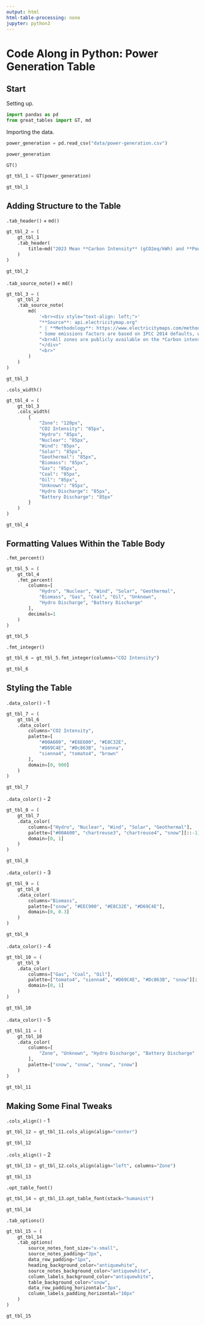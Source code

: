 ```yaml
---
output: html
html-table-processing: none
jupyter: python3
---
```


# Code Along in Python: Power Generation Table

## Start

Setting up.

```python
import pandas as pd
from great_tables import GT, md
```

Importing the data.

```python
power_generation = pd.read_csv("data/power-generation.csv")

power_generation
```

`GT()`

```python
gt_tbl_1 = GT(power_generation)

gt_tbl_1
```

## Adding Structure to the Table

`.tab_header()` + `md()`

```python
gt_tbl_2 = (
    gt_tbl_1
    .tab_header(
        title=md("2023 Mean **Carbon Intensity** (gCO2eq/kWh) and **Power Consumption** Breakdown (%)")
    )
)

gt_tbl_2
```

`.tab_source_note()` + `md()`

```python
gt_tbl_3 = (
    gt_tbl_2
    .tab_source_note(
        md(
            '<br><div style="text-align: left;">'
            "**Source**: api.electricitymap.org" 
            " | **Methodology**: https://www.electricitymaps.com/methodology." 
            " Some emissions factors are based on IPCC 2014 defaults, while some are based on more accurate regional factors."
            "<br>All zones are publicly available on the *Carbon intensity and emission factors* tab via Google docs link<br>"
            "</div>"
            "<br>"
        )
    )
)

gt_tbl_3
```

`.cols_width()`

```python
gt_tbl_4 = (
    gt_tbl_3
    .cols_width(
        {
            "Zone": "120px",
            "CO2 Intensity": "85px",
            "Hydro": "85px",
            "Nuclear": "85px",
            "Wind": "85px",
            "Solar": "85px",
            "Geothermal": "85px",
            "Biomass": "85px",
            "Gas": "85px",
            "Coal": "85px",
            "Oil": "85px",
            "Unknown": "85px",
            "Hydro Discharge": "85px",
            "Battery Discharge": "85px"
        }
    ) 
)

gt_tbl_4
```

## Formatting Values Within the Table Body

`.fmt_percent()`

```python
gt_tbl_5 = (
    gt_tbl_4
    .fmt_percent(
        columns=[
            "Hydro", "Nuclear", "Wind", "Solar", "Geothermal",
            "Biomass", "Gas", "Coal", "Oil", "Unknown",
            "Hydro Discharge", "Battery Discharge"
        ],
        decimals=1
    )
)

gt_tbl_5
```

`.fmt_integer()`

```python
gt_tbl_6 = gt_tbl_5.fmt_integer(columns="CO2 Intensity")

gt_tbl_6
```

## Styling the Table

`.data_color()` - 1

```python
gt_tbl_7 = (
    gt_tbl_6
    .data_color(
        columns="CO2 Intensity",
        palette=[
            "#00A600", "#E6E600", "#E8C32E",
            "#D69C4E", "#Dc863B", "sienna",
            "sienna4", "tomato4", "brown"
        ],
        domain=[0, 900]
    )
)

gt_tbl_7
```

`.data_color()` - 2

```python
gt_tbl_8 = (
    gt_tbl_7
    .data_color(
        columns=["Hydro", "Nuclear", "Wind", "Solar", "Geothermal"],
        palette=["#00A600", "chartreuse3", "chartreuse4", "snow"][::-1],
        domain=[0, 1]
    )
)

gt_tbl_8
```

`.data_color()` - 3

```python
gt_tbl_9 = (
    gt_tbl_8
    .data_color(
        columns="Biomass",
        palette=["snow", "#EEC900", "#E8C32E", "#D69C4E"],
        domain=[0, 0.3]
    )
)

gt_tbl_9
```

`.data_color()` - 4

```python
gt_tbl_10 = (
    gt_tbl_9
    .data_color(
        columns=["Gas", "Coal", "Oil"],
        palette=["tomato4", "sienna4", "#D69C4E", "#Dc863B", "snow"][::-1],
        domain=[0, 1]
    )
)

gt_tbl_10
```

`.data_color()` - 5

```python
gt_tbl_11 = (
    gt_tbl_10
    .data_color(
        columns=[
            "Zone", "Unknown", "Hydro Discharge", "Battery Discharge"
        ],
        palette=["snow", "snow", "snow", "snow"]
    )
)

gt_tbl_11
```

## Making Some Final Tweaks

`.cols_align()` - 1

```python
gt_tbl_12 = gt_tbl_11.cols_align(align="center")

gt_tbl_12
```

`.cols_align()` - 2

```python
gt_tbl_13 = gt_tbl_12.cols_align(align="left", columns="Zone")

gt_tbl_13
```

`.opt_table_font()`

```python
gt_tbl_14 = gt_tbl_13.opt_table_font(stack="humanist")

gt_tbl_14
```

`.tab_options()`

```python
gt_tbl_15 = (
    gt_tbl_14
    .tab_options(
        source_notes_font_size="x-small",
        source_notes_padding="3px",
        data_row_padding="1px",
        heading_background_color="antiquewhite",
        source_notes_background_color="antiquewhite",
        column_labels_background_color="antiquewhite",
        table_background_color="snow",
        data_row_padding_horizontal="3px",
        column_labels_padding_horizontal="10px"
    )
)

gt_tbl_15
```
